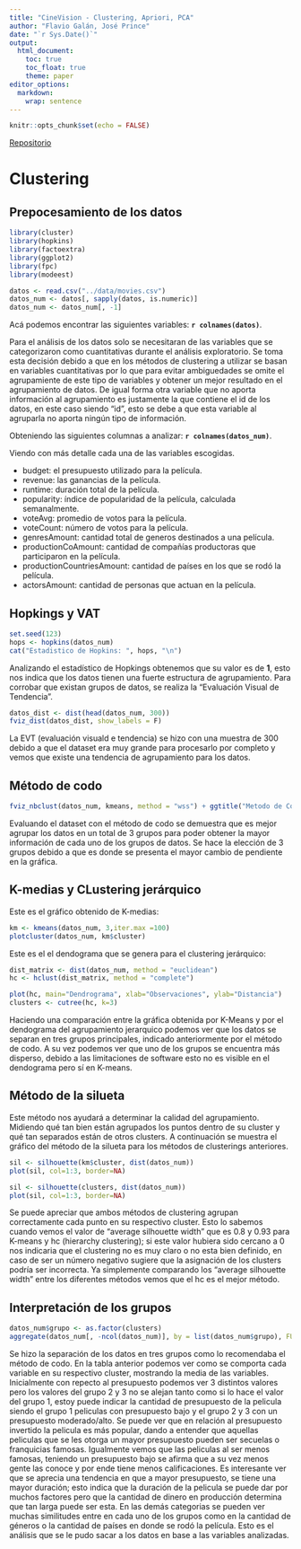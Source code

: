 ```yaml
---
title: "CineVision - Clustering, Apriori, PCA"
author: "Flavio Galán, José Prince"
date: "`r Sys.Date()`"
output:
  html_document:
    toc: true
    toc_float: true
    theme: paper
editor_options: 
  markdown: 
    wrap: sentence
---
```


```r
knitr::opts_chunk$set(echo = FALSE)
```

[Repositorio](https://github.com/ElrohirGT/Proyecto1_MineriaDeDatos.git)

# Clustering

## Prepocesamiento de los datos
```r
library(cluster) 
library(hopkins)
library(factoextra)
library(ggplot2)
library(fpc)
library(modeest)

datos <- read.csv("../data/movies.csv")
datos_num <- datos[, sapply(datos, is.numeric)]
datos_num <- datos_num[, -1]
```

Acá podemos encontrar las siguientes variables: **`r colnames(datos)`**. 

Para el análisis de los datos solo se necesitaran de las variables que se categorizaron como cuantitativas durante el análisis exploratorio. Se toma esta decisión debido a que en los métodos de clustering a utilizar se basan en variables cuantitativas por lo que para evitar ambiguedades se omite el agrupamiente de este tipo de variables y obtener un mejor resultado en el agrupamiento de datos. De igual forma otra variable que no aporta información al agrupamiento es justamente la que contiene el id de los datos, en este caso siendo "id", esto se debe a que esta variable al agruparla no aporta ningún tipo de información. 

Obteniendo las siguientes columnas a analizar: **`r colnames(datos_num)`**.

Viendo con más detalle cada una de las variables escogidas.

- budget: el presupuesto utilizado para la película.
- revenue: las ganancias de la película. 
- runtime: duración total de la película.
- popularity: índice de popularidad de la película, calculada semanalmente.
- voteAvg: promedio de votos para la película.
- voteCount: número de votos para la película.
- genresAmount: cantidad total de generos destinados a una película.
- productionCoAmount: cantidad de compañías productoras que participaron en la película.
- productionCountriesAmount: cantidad de países en los que se rodó la película.
- actorsAmount: cantidad de personas que actuan en la película.

## Hopkings y VAT
```r
set.seed(123)
hops <- hopkins(datos_num)
cat("Estadistico de Hopkins: ", hops, "\n")
```

Analizando el estadístico de Hopkings obtenemos que su valor es de **1**, esto nos indica que los datos tienen una fuerte estructura de agrupamiento. Para corrobar que existan grupos de datos, se realiza la "Evaluación Visual de Tendencia".

```r
datos_dist <- dist(head(datos_num, 300))
fviz_dist(datos_dist, show_labels = F)
```

La EVT (evaluación visuald e tendencia) se hizo con una muestra de 300 debido a que el dataset era muy grande para procesarlo por completo y vemos que existe una tendencia de agrupamiento para los datos.

## Método de codo

```r
fviz_nbclust(datos_num, kmeans, method = "wss") + ggtitle("Metodo de Codo")
```

Evaluando el dataset con el método de codo se demuestra que es mejor agrupar los datos en un total de 3 grupos para poder obtener la mayor información de cada uno de los grupos de datos. Se hace la elección de 3 grupos debido a que es donde se presenta el mayor cambio de pendiente en la gráfica.

## K-medias y CLustering jerárquico

Este es el gráfico obtenido de K-medias:

```r
km <- kmeans(datos_num, 3,iter.max =100)
plotcluster(datos_num, km$cluster)
```

Este es el el dendograma que se genera para el clustering jerárquico:

```r
dist_matrix <- dist(datos_num, method = "euclidean")
hc <- hclust(dist_matrix, method = "complete")

plot(hc, main="Dendrograma", xlab="Observaciones", ylab="Distancia")
clusters <- cutree(hc, k=3)
```

Haciendo una comparación entre la gráfica obtenida por K-Means y por el dendograma del agrupamiento jerarquico podemos ver que los datos se separan en tres grupos principales, indicado anteriormente por el método de codo. A su vez podemos ver que uno de los grupos se encuentra más disperso, debido a las limitaciones de software esto no es visible en el dendograma pero sí en K-means.

## Método de la silueta

Este método nos ayudará a determinar la calidad del agrupamiento. Midiendo qué tan bien están agrupados los puntos dentro de su cluster y qué tan separados están de otros clusters. A continuación se muestra el gráfico del método de la silueta para los métodos de clusterings anteriores. 

```r
sil <- silhouette(km$cluster, dist(datos_num))
plot(sil, col=1:3, border=NA)

sil <- silhouette(clusters, dist(datos_num))
plot(sil, col=1:3, border=NA)

```

Se puede apreciar que ambos métodos de clustering agrupan correctamente cada punto en su respectivo cluster. Esto lo sabemos cuando vemos el valor de "average silhouette width" que es 0.8 y 0.93 para K-means y hc (hierarchy clustering); si este valor hubiera sido cercano a 0 nos indicaria que el clustering no es muy claro o no esta bien definido, en caso de ser un número negativo sugiere que la asignación de los clusters podría ser incorrecta. Ya simplemente comparando los "average silhouette width" entre los diferentes métodos vemos que el hc es el mejor método.

## Interpretación de los grupos

```r
datos_num$grupo <- as.factor(clusters)
aggregate(datos_num[, -ncol(datos_num)], by = list(datos_num$grupo), FUN = mean)
```
Se hizo la separación de los datos en tres grupos como lo recomendaba el método de codo. En la tabla anterior podemos ver como se comporta cada variable en su respectivo cluster, mostrando la media de las variables. Inicialmente con repecto al presupuesto podemos ver 3 distintos valores pero los valores del grupo 2 y 3 no se alejan tanto como si lo hace el valor del grupo 1, estoy puede indicar la cantidad de presupuesto de la pelicula siendo el grupo 1 peliculas con presupuesto bajo y el grupo 2 y 3 con un presupuesto moderado/alto. Se puede ver que en relación al presupuesto invertido la pelicula es más popular, dando a entender que aquellas peliculas que se les otorga un mayor presupuesto pueden ser secuelas o franquicias famosas. Igualmente vemos que las peliculas al ser menos famosas, teniendo un presupuesto bajo se afirma que a su vez menos gente las conoce y por ende tiene menos calificaciones. Es interesante ver que se aprecia una tendencia en que a mayor presupuesto, se tiene una mayor duración; esto indica que la duración de la pelicula se puede dar por muchos factores pero que la cantidad de dinero en producción determina que tan larga puede ser esta.  En las demás categorias se pueden ver muchas similitudes entre en cada uno de los grupos como en la cantidad de géneros o la cantidad de países en donde se rodó la película. Esto es el análisis que se le pudo sacar a los datos en base a las variables analizadas.
